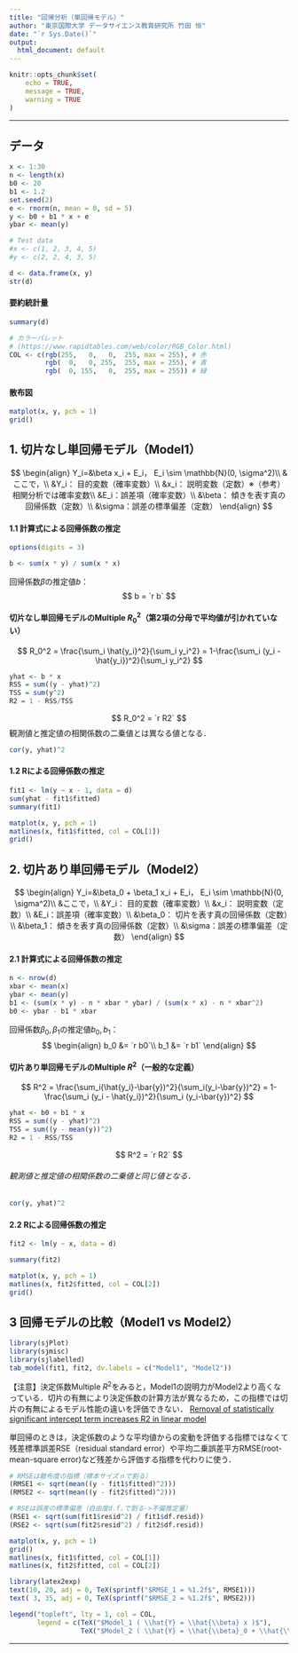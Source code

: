 ---
title: "回帰分析（単回帰モデル）"
author: "東京国際大学 データサイエンス教育研究所 竹田 恒"
date: "`r Sys.Date()`"
output:
  html_document: default
---

```{r setup, include=FALSE}
knitr::opts_chunk$set(
	echo = TRUE,
	message = TRUE,
	warning = TRUE
)
```

---

## データ

```{r}
x <- 1:30
n <- length(x)
b0 <- 20
b1 <- 1.2
set.seed(2)
e <- rnorm(n, mean = 0, sd = 5)
y <- b0 + b1 * x + e
ybar <- mean(y)

# Test data
#x <- c(1, 2, 3, 4, 5)
#y <- c(2, 2, 4, 3, 5)

d <- data.frame(x, y)
str(d)
```

#### 要約統計量

```{r}
summary(d)
```

```{r echo=TRUE}
# カラーパレット
# (https://www.rapidtables.com/web/color/RGB_Color.html)
COL <- c(rgb(255,   0,   0,  255, max = 255), # 赤
         rgb(  0,   0, 255,  255, max = 255), # 青
         rgb(  0, 155,   0,  255, max = 255)) # 緑
```

#### 散布図

```{r}
matplot(x, y, pch = 1)
grid()
```

## 1. 切片なし単回帰モデル（Model1）


$$
\begin{align}
Y_i=&\beta x_i + E_i，
E_i \sim \mathbb{N}(0, \sigma^2)\\
&ここで，\\
&Y_i： 目的変数（確率変数）\\
&x_i： 説明変数（定数）※（参考）相関分析では確率変数\\
&E_i：誤差項（確率変数）\\
&\beta： 傾きを表す真の回帰係数（定数）\\
&\sigma：誤差の標準偏差（定数）
\end{align}
$$

#### 1.1 計算式による回帰係数の推定

```{r}
options(digits = 3)

b <- sum(x * y) / sum(x * x)
```

回帰係数$\beta$の推定値$b$：
$$
b = `r b`
$$

#### 切片なし単回帰モデルのMultiple $R_0^2$（第2項の分母で平均値が引かれていない）  

$$
R_0^2 = \frac{\sum_i \hat{y_i}^2}{\sum_i y_i^2} = 1-\frac{\sum_i (y_i - \hat{y_i})^2}{\sum_i y_i^2}
$$

```{r}
yhat <- b * x
RSS = sum((y - yhat)^2)
TSS = sum(y^2)
R2 = 1 - RSS/TSS
```

$$
R_0^2 = `r R2`
$$
観測値と推定値の相関係数の二乗値とは異なる値となる．

```{r}
cor(y, yhat)^2
```

#### 1.2 Rによる回帰係数の推定

```{r}
fit1 <- lm(y ~ x - 1, data = d)
sum(yhat - fit1$fitted)
summary(fit1)

matplot(x, y, pch = 1)
matlines(x, fit1$fitted, col = COL[1])
grid()
```


## 2. 切片あり単回帰モデル（Model2）

$$
\begin{align}
Y_i=&\beta_0 + \beta_1 x_i + E_i，
E_i \sim \mathbb{N}(0, \sigma^2)\\
&ここで，\\
&Y_i： 目的変数（確率変数）\\
&x_i： 説明変数（定数）\\
&E_i：誤差項（確率変数）\\
&\beta_0： 切片を表す真の回帰係数（定数）\\
&\beta_1： 傾きを表す真の回帰係数（定数）\\
&\sigma：誤差の標準偏差（定数）
\end{align}
$$

#### 2.1 計算式による回帰係数の推定

```{r}

n <- nrow(d)
xbar <- mean(x)
ybar <- mean(y)
b1 <- (sum(x * y) - n * xbar * ybar) / (sum(x * x) - n * xbar^2)
b0 <- ybar - b1 * xbar
```

回帰係数$\beta_0, \beta_1$の推定値$b_0, b_1$：
$$
\begin{align}
  b_0 &= `r b0`\\
  b_1 &= `r b1`
\end{align}
$$

#### 切片あり単回帰モデルのMultiple $R^2$（一般的な定義）

$$
R^2 = \frac{\sum_i(\hat{y_i}-\bar{y})^2}{\sum_i(y_i-\bar{y})^2} = 1-\frac{\sum_i (y_i - \hat{y_i})^2}{\sum_i (y_i-\bar{y})^2}
$$

```{r}
yhat <- b0 + b1 * x
RSS = sum((y - yhat)^2)
TSS = sum((y - mean(y))^2)
R2 = 1 - RSS/TSS
```

$$
R^2 = `r R2`
$$

###### 観測値と推定値の相関係数の二乗値と同じ値となる．

```{r}
cor(y, yhat)^2
```

#### 2.2 Rによる回帰係数の推定

```{r}
fit2 <- lm(y ~ x, data = d)

summary(fit2)

matplot(x, y, pch = 1)
matlines(x, fit2$fitted, col = COL[2])
grid()
```

## 3 回帰モデルの比較（Model1 vs Model2）

```{r message=FALSE}
library(sjPlot)
library(sjmisc)
library(sjlabelled)
tab_model(fit1, fit2, dv.labels = c("Model1", "Model2"))
```

【注意】決定係数Multiple $R^2$をみると，Model1の説明力がModel2より高くなっている．切片の有無により決定係数の計算方法が異なるため，この指標では切片の有無によるモデル性能の違いを評価できない． 
[Removal of statistically significant intercept term increases R2
in linear model](https://stats.stackexchange.com/questions/26176/removal-of-statistically-significant-intercept-term-increases-r2-in-linear-mo)


単回帰のときは，決定係数のような平均値からの変動を評価する指標ではなくて残差標準誤差RSE（residual standard error）や平均二乗誤差平方RMSE(root-mean-square error)など残差から評価する指標を代わりに使う．
```{r message=FALSE}
# RMSEは散布度の指標（標本サイズｎで割る）
(RMSE1 <- sqrt(mean((y - fit1$fitted)^2)))
(RMSE2 <- sqrt(mean((y - fit2$fitted)^2)))

# RSEは誤差の標準偏差（自由度d.f.で割る->不偏推定量）
(RSE1 <- sqrt(sum(fit1$resid^2) / fit1$df.resid))
(RSE2 <- sqrt(sum(fit2$resid^2) / fit2$df.resid))
```

```{r}
matplot(x, y, pch = 1)
grid()
matlines(x, fit1$fitted, col = COL[1])
matlines(x, fit2$fitted, col = COL[2])

library(latex2exp)
text(10, 20, adj = 0, TeX(sprintf("$RMSE_1 = %1.2f$", RMSE1)))
text( 3, 35, adj = 0, TeX(sprintf("$RMSE_2 = %1.2f$", RMSE2)))

legend("topleft", lty = 1, col = COL, 
       legend = c(TeX("$Model_1 ( \\hat{Y} = \\hat{\\beta} x )$"),
                  TeX("$Model_2 ( \\hat{Y} = \\hat{\\beta}_0 + \\hat{\\beta}_1 x )$")))
```

---
